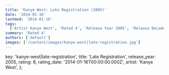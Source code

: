 ```yaml
---
title: 'Kanye West: Late Registration (2005)'
date: '2014-01-16'
lastmod: '2014-01-16'
tags:
  ['Artist Kanye West', 'Rated 4', 'Release Year 2005', 'Release Decade 2000']
summary: 'Rated 4'
authors: ['default']
images: ['/content/images/kanye-west|late-registration.jpg']
---
```


  key: 'kanye-west|late-registration',
  title: 'Late Registration',
  release_year: 2005,
  rating: 8,
  rating_date: '2014-01-16T00:00:00.000Z',
  artist: 'Kanye West',
};

<MusicRating data={data} />
